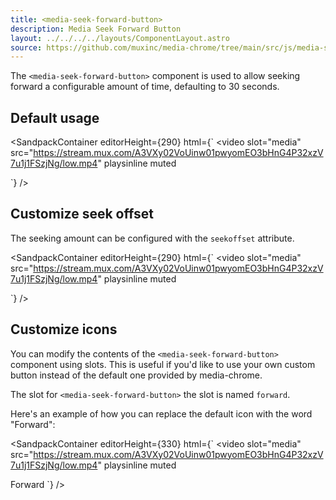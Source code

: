 ```yaml
---
title: <media-seek-forward-button>
description: Media Seek Forward Button
layout: ../../../../layouts/ComponentLayout.astro
source: https://github.com/muxinc/media-chrome/tree/main/src/js/media-seek-forward-button.js
---
```



The `<media-seek-forward-button>` component is used to allow seeking forward a configurable amount of time, defaulting to 30 seconds.

## Default usage

<SandpackContainer
  editorHeight={290}
  html={`<media-controller>
  <video
    slot="media"
    src="https://stream.mux.com/A3VXy02VoUinw01pwyomEO3bHnG4P32xzV7u1j1FSzjNg/low.mp4"
    playsinline
    muted
  ></video>
  <media-control-bar>
    <media-play-button></media-play-button>
    <media-time-display></media-time-display>
    <media-seek-forward-button></media-seek-forward-button>
  </media-control-bar>
</media-controller>`}
/>

## Customize seek offset

The seeking amount can be configured with the `seekoffset` attribute.

<SandpackContainer
  editorHeight={290}
  html={`<media-controller>
  <video
    slot="media"
    src="https://stream.mux.com/A3VXy02VoUinw01pwyomEO3bHnG4P32xzV7u1j1FSzjNg/low.mp4"
    playsinline
    muted
  ></video>
  <media-control-bar>
    <media-play-button></media-play-button>
    <media-time-display></media-time-display>
    <media-seek-forward-button seekoffset="10"></media-seek-forward-button>
  </media-control-bar>
</media-controller>`}
/>

## Customize icons

You can modify the contents of the `<media-seek-forward-button>` component using slots. This is useful if you'd like to use your own custom button instead of the default one provided by media-chrome.

The slot for `<media-seek-forward-button>` the slot is named `forward`.

Here's an example of how you can replace the default icon with the word "Forward":

<SandpackContainer
  editorHeight={330}
  html={`<media-controller>
  <video
    slot="media"
    src="https://stream.mux.com/A3VXy02VoUinw01pwyomEO3bHnG4P32xzV7u1j1FSzjNg/low.mp4"
    playsinline
    muted
  ></video>
  <media-control-bar>
    <media-play-button></media-play-button>
    <media-time-display></media-time-display>
    <media-seek-forward-button>
      <span slot="forward">Forward</span>
    </media-seek-forward-button>
  </media-control-bar>
</media-controller>`}
/>
